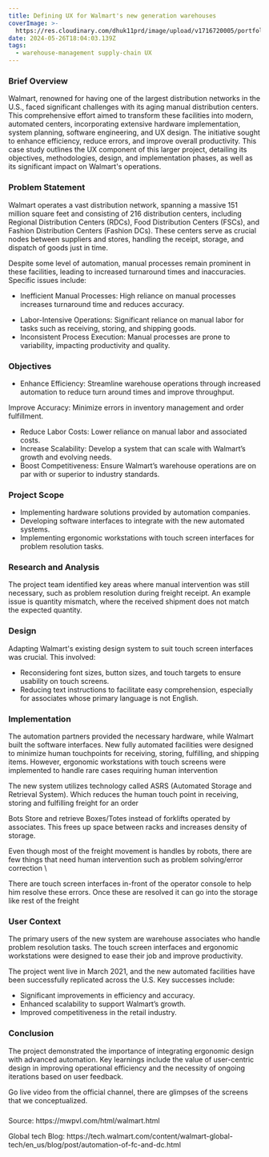 ```yaml
---
title: Defining UX for Walmart's new generation warehouses
coverImage: >-
  https://res.cloudinary.com/dhuk11prd/image/upload/v1716720005/portfolio-tina/Warehouse%20management/half_empty_shelves_wskcpv.png
date: 2024-05-26T18:04:03.139Z
tags:
  - warehouse-management supply-chain UX
---
```


<PullQuote quote="It’s very exciting, the way the company has changed our way of working to put technology to work, whether that’s software of the way we use our data or, increasingly, the way we use robotics in our business." author="Doug McMillon" />

### Brief Overview

Walmart, renowned for having one of the largest distribution networks in the U.S., faced significant challenges with its aging manual distribution centers. This comprehensive effort aimed to transform these facilities into modern, automated centers, incorporating extensive hardware implementation, system planning, software engineering, and UX design. The initiative sought to enhance efficiency, reduce errors, and improve overall productivity. This case study outlines the UX component of this larger project, detailing its objectives, methodologies, design, and implementation phases, as well as its significant impact on Walmart's operations.

### Problem Statement

Walmart operates a vast distribution network, spanning a massive 151 million square feet and consisting of 216 distribution centers, including Regional Distribution Centers (RDCs), Food Distribution Centers (FSCs), and Fashion Distribution Centers (Fashion DCs). These centers serve as crucial nodes between suppliers and stores, handling the receipt, storage, and dispatch of goods just in time.

Despite some level of automation, manual processes remain prominent in these facilities, leading to increased turnaround times and inaccuracies. Specific issues include:

* Inefficient Manual Processes: High reliance on manual processes increases turnaround time and reduces accuracy.

<CaptionedImage caption="Different storage locations, racks, pallets and even free cases on the floor" alt="warehouse " imageUrl="https://res.cloudinary.com/dhuk11prd/image/upload/v1716720005/portfolio-tina/Warehouse%20management/panoramix_up_mnpayl.png" />

* Labor-Intensive Operations: Significant reliance on manual labor for tasks such as receiving, storing, and shipping goods.
* Inconsistent Process Execution: Manual processes are prone to variability, impacting productivity and quality.

### Objectives

* Enhance Efficiency: Streamline warehouse operations through increased automation to reduce turn around times and improve throughput.

<CaptionedImage imageUrl="https://res.cloudinary.com/dhuk11prd/image/upload/v1716720004/portfolio-tina/Warehouse%20management/other_side_wxwmkz.png" caption="Manual warehouses need a lot of people and fork lifts on the floor. Forklifts move freight from trucks to storage racks" alt="Warehouse image" />

Improve Accuracy: Minimize errors in inventory management and order fulfillment.

* Reduce Labor Costs: Lower reliance on manual labor and associated costs.
* Increase Scalability: Develop a system that can scale with Walmart’s growth and evolving needs.
* Boost Competitiveness: Ensure Walmart’s warehouse operations are on par with or superior to industry standards.

### Project Scope

* Implementing hardware solutions provided by automation companies.
* Developing software interfaces to integrate with the new automated systems.
* Implementing ergonomic workstations with touch screen interfaces for problem resolution tasks.

### Research and Analysis

The project team identified key areas where manual intervention was still necessary, such as problem resolution during freight receipt. An example issue is quantity mismatch, where the received shipment does not match the expected quantity.

### Design

Adapting Walmart's existing design system to suit touch screen interfaces was crucial. This involved:

* Reconsidering font sizes, button sizes, and touch targets to ensure usability on touch screens.
* Reducing text instructions to facilitate easy comprehension, especially for associates whose primary language is not English.

### &#xA;Implementation

The automation partners provided the necessary hardware, while Walmart built the software interfaces. New fully automated facilities were designed to minimize human touchpoints for receiving, storing, fulfilling, and shipping items. However, ergonomic workstations with touch screens were implemented to handle rare cases requiring human intervention

The new system utilizes technology called ASRS (Automated Storage and Retrieval System). Which reduces the human touch point in receiving, storing and fulfilling freight for an order

<CaptionedImage imageUrl="https://res.cloudinary.com/dhuk11prd/image/upload/v1716720004/portfolio-tina/Warehouse%20management/asrs_-3_w80t4n.png" caption="ASRS systems known for their dense storage architecture" alt="ASRS system" />

Bots Store and retrieve Boxes/Totes instead of forklifts operated by associates. This frees up space between racks and increases density of storage.

Even though most of the freight movement is handles by robots, there are few things that need human intervention such as problem solving/error correction \\

<CaptionedImage imageUrl="https://res.cloudinary.com/dhuk11prd/image/upload/v1716720004/portfolio-tina/Warehouse%20management/asrs_-2_s7rmvv.png" caption="Error correction station situated close proximity to the storage " alt="warehouse" />

There are touch screen interfaces in-front of the operator console to help him resolve these errors. Once these are resolved it can go into the storage like rest of the freight

<CaptionedImage imageUrl="https://res.cloudinary.com/dhuk11prd/image/upload/v1716720004/portfolio-tina/Warehouse%20management/ASRS_stations_m9mbuv.png" caption="Operator kiosk" alt="Operator kiosk" />

### &#x20;User Context

The primary users of the new system are warehouse associates who handle problem resolution tasks. The touch screen interfaces and ergonomic workstations were designed to ease their job and improve productivity.

The project went live in March 2021, and the new automated facilities have been successfully replicated across the U.S. Key successes include:

* Significant improvements in efficiency and accuracy.
* Enhanced scalability to support Walmart’s growth.
* Improved competitiveness in the retail industry.

### Conclusion

The project demonstrated the importance of integrating ergonomic design with advanced automation. Key learnings include the value of user-centric design in improving operational efficiency and the necessity of ongoing iterations based on user feedback.

Go live video from the official channel, there are glimpses of the screens that we conceptualized.

<VideoPlayer url="https://www.youtube.com/watch?v=0TiO6eLGBA8" />

###

Source: https\://mwpvl.com/html/walmart.html

Global tech Blog: https\://tech.walmart.com/content/walmart-global-tech/en\_us/blog/post/automation-of-fc-and-dc.html
